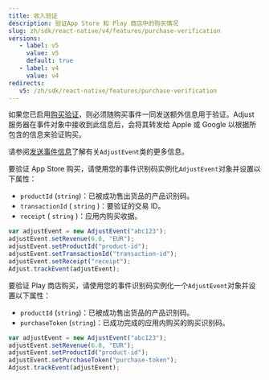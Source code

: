 ```yaml
---
title: 收入验证
description: 验证App Store 和 Play 商店中的购买情况
slug: zh/sdk/react-native/v4/features/purchase-verification
versions:
   - label: v5
     value: v5
     default: true
   - label: v4
     value: v4
redirects:
   v5: /zh/sdk/react-native/features/purchase-verification
---
```


如果您已启用[购买验证](https://help.adjust.com/zh/article/purchase-verification)，则必须随购买事件一同发送额外信息用于验证。Adjust 服务器在事件对象中接收到此信息后，会将其转发给 Apple 或 Google 以根据所包含的信息来验证购买。

<Callout type="seealso">

请参阅[发送事件信息](/zh/sdk/react-native/features/events)了解有关`AdjustEvent`类的更多信息。

</Callout>
<Tabs>
<Tab title="App Store" icon="StoreAppStore" sync="appstore">

要验证 App Store 购买，请使用您的事件识别码实例化`AdjustEvent`对象并设置以下属性：

- `productId` \(`string`\)：已被成功售出货品的产品识别码。
- `transactionId` \( `string` \)：要验证的交易 ID。
- `receipt` \( `string` \)：应用内购买收据。

```js
var adjustEvent = new AdjustEvent("abc123");
adjustEvent.setRevenue(6.0, "EUR");
adjustEvent.setProductId("product-id");
adjustEvent.setTransactionId("transaction-id");
adjustEvent.setReceipt("receipt");
Adjust.trackEvent(adjustEvent);
```

</Tab>
<Tab title="Play 商店" icon="PlatformGooglePlay" sync="playstore">

要验证 Play 商店购买，请使用您的事件识别码实例化一个`AdjustEvent`对象并设置以下属性：

- `productId` \(`string`\)：已被成功售出货品的产品识别码。
- `purchaseToken` \(`string`\)：已成功完成的应用内购买的购买识别码。

```js
var adjustEvent = new AdjustEvent("abc123");
adjustEvent.setRevenue(6.0, "EUR");
adjustEvent.setProductId("product-id");
adjustEvent.setPurchaseToken("purchase-token");
Adjust.trackEvent(adjustEvent);
```

</Tab>
</Tabs>
